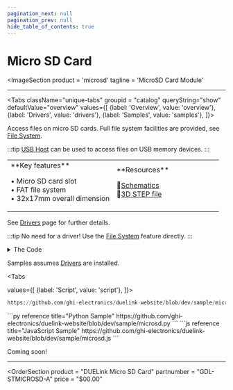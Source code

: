 ```yaml
---
pagination_next: null
pagination_prev: null
hide_table_of_contents: true
---
```



# Micro SD Card

<ImageSection
    product = 'microsd'
    tagline = 'MicroSD Card Module'
></ImageSection>

---

<Tabs className="unique-tabs" groupid = "catalog" queryString="show" defaultValue="overview"
  values={[
    {label: 'Overview', value: 'overview'},
    {label: 'Drivers', value: 'drivers'},
    {label: 'Samples', value: 'samples'},
  ]}>

<TabItem value="overview">

Access files on micro SD cards. Full file system facilities are provided, see [File System](../../engine/filesystem).

:::tip
[USB Host](../com/usb-host) can be used to access files on USB memory devices.
:::

<table><td width='50%'>
**Key features**

• Micro SD card slot<br/>
• FAT file system<br/>
• 32x17mm overall dimension<br/>

</td><td width='50%'>
**Resources**

📄[Schematics](pathname:///sch/gdl-stmicrosd-a.pdf)<br/>
🔩[3D STEP file](pathname:///3d/gdl-stmicrosd-a.step)<br/>

</td></table>
</TabItem>

<TabItem value="drivers">

See [Drivers](../../engine/drivers) page for further details.

:::tip
No need for a driver! Use the [File System](../../engine/filesystem) feature directly.
:::

<details>
  <summary>The Code</summary>

```py reference title="Micro SD Driver"
https://github.com/ghi-electronics/duelink-website/blob/dev/driver/microsd.txt
```

</details>
</TabItem>

<TabItem value="samples">

Samples assumes [Drivers](../../engine/drivers) are installed.

<Tabs

  values={[
    {label: 'Script', value: 'script'},
]}>

<TabItem value="script">

```py reference title="Script Sample"
https://github.com/ghi-electronics/duelink-website/blob/dev/sample/microsd.txt
```
</TabItem>

<TabItem value="py">
```py reference title="Python Sample"
https://github.com/ghi-electronics/duelink-website/blob/dev/sample/microsd.py
```
</TabItem>

<TabItem value="js">
```js reference title="JavaScript Sample"
https://github.com/ghi-electronics/duelink-website/blob/dev/sample/microsd.js
```

</TabItem>

</Tabs>

</TabItem>

<TabItem value="projects">Coming soon!</TabItem>

</Tabs>

---

<OrderSection
    product = "DUELink Micro SD Card"
    partnumber = "GDL-STMICROSD-A"
    price = "$00.00"
></OrderSection>
